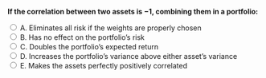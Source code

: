 
::: {.question-block}

<form onsubmit="event.preventDefault(); checkAnswer('module3_mcq_q3')" data-correct-answer="A">
  <strong style="display: block;">If the correlation between two assets is −1, combining them in a portfolio:</strong>

  <label><input type="radio" name="module3_mcq_q3" value="A"> A. Eliminates all risk if the weights are properly chosen</label><br>
  <label><input type="radio" name="module3_mcq_q3" value="B"> B. Has no effect on the portfolio’s risk</label><br>
  <label><input type="radio" name="module3_mcq_q3" value="C"> C. Doubles the portfolio’s expected return</label><br>
  <label><input type="radio" name="module3_mcq_q3" value="D"> D. Increases the portfolio’s variance above either asset’s variance</label><br>
  <label><input type="radio" name="module3_mcq_q3" value="E"> E. Makes the assets perfectly positively correlated</label><br>
</form>

<div id="feedback-module3_mcq_q3" class="feedback" data-status="" style="display:none;">
✅ Correct: A. A correlation of −1 means the assets move perfectly in opposite directions, allowing risk to be eliminated with the right weights.
</div>

:::